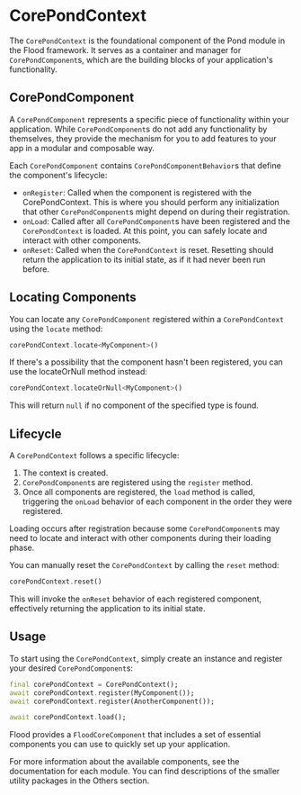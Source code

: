 # CorePondContext

The `CorePondContext` is the foundational component of the Pond module in the Flood framework. It serves as a container and manager for `CorePondComponent`s, which are the building blocks of your application's functionality.

## CorePondComponent

A `CorePondComponent` represents a specific piece of functionality within your application. While `CorePondComponent`s do not add any functionality by themselves, they provide the mechanism for you to add features to your app in a modular and composable way.

Each `CorePondComponent` contains `CorePondComponentBehavior`s that define the component's lifecycle:

-   `onRegister`: Called when the component is registered with the CorePondContext. This is where you should perform any initialization that other `CorePondComponent`s might depend on during their registration.
-   `onLoad`: Called after all `CorePondComponent`s have been registered and the `CorePondContext` is loaded. At this point, you can safely locate and interact with other components.
-   `onReset`: Called when the `CorePondContext` is reset. Resetting should return the application to its initial state, as if it had never been run before.

## Locating Components

You can locate any `CorePondComponent` registered within a `CorePondContext` using the `locate` method:

```dart
corePondContext.locate<MyComponent>()
```

If there's a possibility that the component hasn't been registered, you can use the locateOrNull method instead:

```dart
corePondContext.locateOrNull<MyComponent>()
```

This will return `null` if no component of the specified type is found.

## Lifecycle

A `CorePondContext` follows a specific lifecycle:

1. The context is created.
2. `CorePondComponent`s are registered using the `register` method.
3. Once all components are registered, the `load` method is called, triggering the `onLoad` behavior of each component in the order they were registered.

Loading occurs after registration because some `CorePondComponent`s may need to locate and interact with other components during their loading phase.

You can manually reset the `CorePondContext` by calling the `reset` method:

```dart
corePondContext.reset()
```

This will invoke the `onReset` behavior of each registered component, effectively returning the application to its initial state.

## Usage

To start using the `CorePondContext`, simply create an instance and register your desired `CorePondComponent`s:

```dart
final corePondContext = CorePondContext();
await corePondContext.register(MyComponent());
await corePondContext.register(AnotherComponent());

await corePondContext.load();
```

Flood provides a `FloodCoreComponent` that includes a set of essential components you can use to quickly set up your application.

For more information about the available components, see the documentation for each module. You can find descriptions of the smaller utility packages in the Others section.
